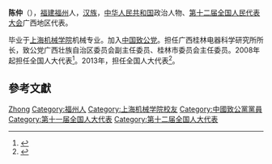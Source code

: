 '''陈仲'''（{{bd|1956年||}}），[[福建|福建]][[福州|福州]]人，[[汉族|汉族]]，[[中华人民共和国|中华人民共和国]]政治人物、[[第十二届全国人民代表大会|第十二届全国人民代表大会]]广西地区代表。

毕业于[[上海机械学院|上海机械学院]]机械专业。加入[[中国致公党|中国致公党]]。担任广西桂林电器科学研究所所长，致公党广西壮族自治区委员会副主任委员、桂林市委员会主任委员。2008年起担任全国人大代表<ref>{{cite news|title=全国人大代表信息-陈仲|url= http://210.82.31.1:8084/delegate/viewDelegate.action?dbid=111992|accessdate=2013-04-05|newspaper=全国人大网|archive-url=https://web.archive.org/web/20140522075505/http://www.npc.gov.cn/delegate/viewDelegate.action?dbid=111992|archive-date=2014-05-22|dead-url=yes}}</ref>。2013年，担任全国人大代表<ref>{{cite news|title=全国人大代表信息-陈仲|url= http://210.82.31.1:8084/delegate/viewDelegate.action?dbid=121969|accessdate=2013-04-05|newspaper=全国人大网|archive-url=https://web.archive.org/web/20140522075641/http://www.npc.gov.cn/delegate/viewDelegate.action?dbid=121969|archive-date=2014-05-22|dead-url=yes}}</ref>。

== 參考文獻 ==
{{reflist}}

{{中国政治人物小作品}}

{{Authority control}}
{{DEFAULTSORT:Chen陈}}
[[Category:陈姓|Zhong]]
[[Category:福州人|Category:福州人]]
[[Category:上海机械学院校友|Category:上海机械学院校友]]
[[Category:中國致公黨黨員|Category:中國致公黨黨員]]
[[Category:第十一届全国人大代表|Category:第十一届全国人大代表]]
[[Category:第十二届全国人大代表|Category:第十二届全国人大代表]]